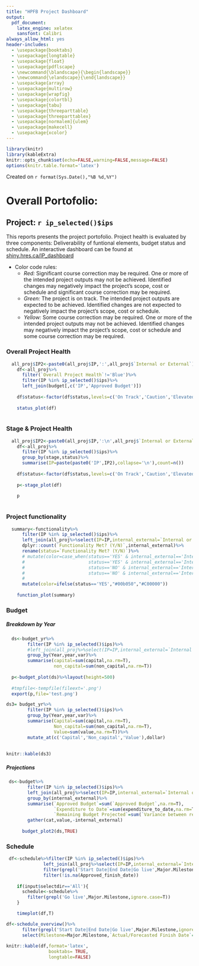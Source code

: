 ```yaml
---
title: "HPFB Project Dashboard"
output: 
  pdf_document:
    latex_engine: xelatex
    sansfont: Calibri
always_allow_html: yes
header-includes:
  - \usepackage{booktabs}
  - \usepackage{longtable}
  - \usepackage{float}
  - \usepackage{pdflscape}
  - \newcommand{\blandscape}{\begin{landscape}}
  - \newcommand{\elandscape}{\end{landscape}}
  - \usepackage{array}
  - \usepackage{multirow}
  - \usepackage{wrapfig}
  - \usepackage{colortbl}
  - \usepackage{tabu}
  - \usepackage{threeparttable}
  - \usepackage{threeparttablex}
  - \usepackage[normalem]{ulem}
  - \usepackage{makecell}
  - \usepackage{xcolor}
---
```


```r
library(knitr)
library(kableExtra)
knitr::opts_chunk$set(echo=FALSE,warning=FALSE,message=FALSE)
options(knitr.table.format='latex')
```

Created on `r format(Sys.Date(),"%B %d,%Y")`

# Overall Portofolio:
## Project: `r ip_selected()$ips`

This reports presents the project portofolio. Project health is evaluated by three components: Deliverability of funtional elements, budget status and schedule. An interactive dashboard can be found at [shiny.hres.ca/IP_dashboard](shiny.hres.ca/IP_dashboard)

* Color code rules:
   + *Red:* Significant course correction may be required. One or more of the intended project outputs may not be achieved. Identified changes may negatively impact the project's scope, cost or schedule and significant course correction may be required. 
   + *Green:* The project is on track. The intended project outputs are expected to be achieved. Identified changes are not expected to negatively impact the project's scope, cost or schedule. 
   + *Yellow:* Some course correction may be required. One or more of the intended project outputs may not be achieved. Identified changes may negatively impact the project's scope, cost or schedule and some course correction may be required.

### Overall Project Health

```r
  all_proj$IP2<-paste0(all_proj$IP,':',all_proj$`Internal or External`)
    df<-all_proj%>%
      filter(`Overall Project Health`!='Blue')%>%
      filter(IP %in% ip_selected()$ips)%>%
      left_join(budget[,c('IP','Approved Budget')])
    
    df$status<-factor(df$status,levels=c('On Track','Caution','Elevated Risk'))
    
    status_plot(df)
    
```

### Stage & Project Health
```r
  all_proj$IP2<-paste0(all_proj$IP,':\n',all_proj$`Internal or External`)
    df<-all_proj%>%
      filter(IP %in% ip_selected()$ips)%>%
      group_by(stage,status)%>%
      summarise(IP=paste(paste0('IP',IP2),collapse='\n'),count=n())
    
    df$status<-factor(df$status,levels=c('On Track','Caution','Elevated Risk','Not yet started'))
    
    p<-stage_plot(df)
    
    p
    
```

### Project functionality
```r
  summary<-functionality%>%
      filter(IP %in% ip_selected()$ips)%>%
      left_join(all_proj%>%select(IP=IP,internal_external=`Internal or External`))%>%
      dplyr::count(`Functionality Met? (Y/N)`,internal_external)%>%
      rename(status=`Functionality Met? (Y/N)`)%>%
      # mutate(color=case_when(status=='YES' & internal_external=='Internal'~"#97edbe",
      #                        status=='YES' & internal_external=='Internal & External'~ "#00b050",
      #                        status=='NO' & internal_external=='Internal'~"#eda8a8",
      #                        status=='NO' & internal_external=='Internal & External'~ "#C00000"))
      # 
      mutate(color=ifelse(status=='YES',"#00b050","#C00000"))
    
    function_plot(summary)
```


### Budget
##### Breakdown by Year

```r
  ds<-budget_yr%>%
        filter(IP %in% ip_selected()$ips)%>%
        #left_join(all_proj%>%select(IP=IP,internal_external=`Internal or External`))%>%
        group_by(Year,year,var)%>%
        summarise(capital=sum(capital,na.rm=T),
                  non_capital=sum(non_capital,na.rm=T))
      
  p<-budget_plot(ds)%>%layout(height=500)
  
  #tmpfile<-tempfile(fileext='.png')
  export(p,file='test.png')
```


```r
ds3= budget_yr%>%
        filter(IP %in% ip_selected()$ips)%>%
        group_by(Year,year,var)%>%
        summarise(Capital=sum(capital,na.rm=T),
                  Non_capital=sum(non_capital,na.rm=T),
                  Value=sum(value,na.rm=T))%>%
        mutate_at(c('Capital','Non_capital','Value'),dollar)
      
    
knitr::kable(ds3)
```

\newpage
##### Projections
```r
 ds<-budget%>%
        filter(IP %in% ip_selected()$ips)%>%
        left_join(all_proj%>%select(IP=IP,internal_external=`Internal or External`))%>%
        group_by(internal_external)%>%
        summarise(`Approved Budget`=sum(`Approved Budget`,na.rm=T),
                  `Expenditure to Date`=sum(expenditure_to_date,na.rm=T),
                  `Remaining Budget Projected`=sum(`Variance between remaining approved budget projected spending`,na.rm=T))%>%
        gather(cat,value,-internal_external)
      
      budget_plot2(ds,TRUE)
```

\newpage
\blandscape

### Schedule
```r
 df<-schedule%>%filter(IP %in% ip_selected()$ips)%>%
              left_join(all_proj%>%select(IP=IP,internal_external=`Internal or External`))%>%
              filter(grepl('Start Date|End Date|Go live',Major.Milestone,ignore.case=T))%>%
              filter(!is.na(Approved_finish_date))
    
    if(input$selectdir=='All'){
      schedule<-schedule%>%
        filter(grepl('Go live',Major.Milestone,ignore.case=T))
    }

    timeplot(df,T)
```

```r
df<-schedule_overview()%>%
      filter(grepl('Start Date|End Date|Go live',Major.Milestone,ignore.case=T))%>%
      select(Milestone=Major.Milestone,`Actual/Forecasted Finish Date`=Approved_finish_date)
    
knitr::kable(df,format='latex',
                booktabs= TRUE,
                longtable=FALSE)
```

\elandscape
\newpage
